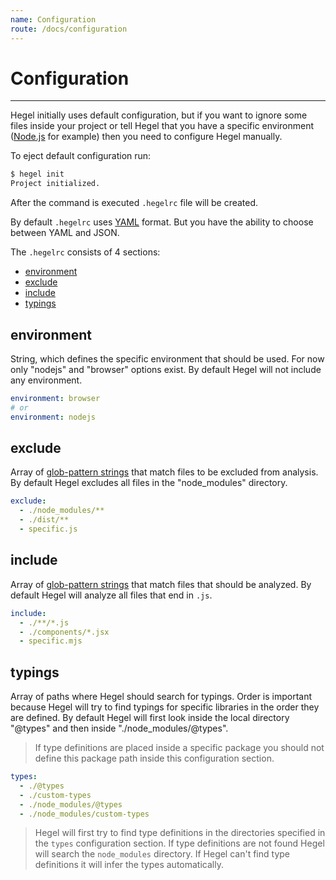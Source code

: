 ```yaml
---
name: Configuration
route: /docs/configuration
---
```


# Configuration

---

Hegel initially uses default configuration, but if you want to ignore some files inside your project or tell Hegel that you have a specific environment ([Node.js](https://nodejs.org/en/) for example) then you need to configure Hegel manually.

To eject default configuration run:

```bash
$ hegel init
Project initialized.
```

After the command is executed `.hegelrc` file will be created.

By default `.hegelrc` uses [YAML](https://yaml.org/) format. But you have the ability to choose between YAML and JSON.

The `.hegelrc` consists of 4 sections:

- [environment](#environment)
- [exclude](#exclude)
- [include](#include)
- [typings](#typings)

## environment

String, which defines the specific environment that should be used. For now only "nodejs" and "browser" options exist. By default Hegel will not include any environment.

```yaml
environment: browser
# or
environment: nodejs
```

## exclude

Array of [glob-pattern strings](https://commandbox.ortusbooks.com/usage/parameters/globbing-patterns) that match files to be excluded from analysis. By default Hegel excludes all files in the "node_modules" directory.

```yaml
exclude:
  - ./node_modules/**
  - ./dist/**
  - specific.js
```

## include

Array of [glob-pattern strings](https://commandbox.ortusbooks.com/usage/parameters/globbing-patterns) that match files that should be analyzed. By default Hegel will analyze all files that end in `.js`.

```yaml
include:
  - ./**/*.js
  - ./components/*.jsx
  - specific.mjs
```

## typings

Array of paths where Hegel should search for typings. Order is important because Hegel will try to find typings for specific libraries in the order they are defined. By default Hegel will first look inside the local directory "@types" and then inside "./node_modules/@types".

> If type definitions are placed inside a specific package you should not define this package path inside this configuration section.

```yaml
types:
  - ./@types
  - ./custom-types
  - ./node_modules/@types
  - ./node_modules/custom-types
```

> Hegel will first try to find type definitions in the directories specified in the `types` configuration section. If type definitions are not found Hegel will search the `node_modules` directory. If Hegel can't find type definitions it will infer the types automatically.
